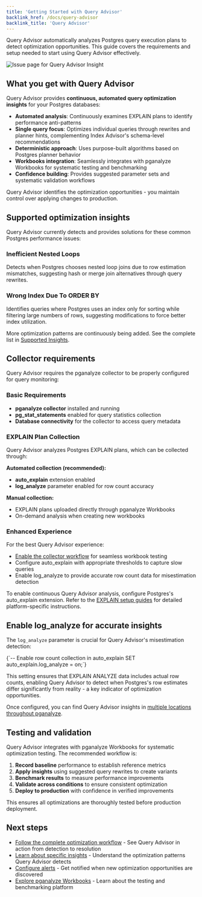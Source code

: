 ```yaml
---
title: 'Getting Started with Query Advisor'
backlink_href: /docs/query-advisor
backlink_title: 'Query Advisor'
---
```


Query Advisor automatically analyzes Postgres query execution plans to detect optimization opportunities. This guide covers the requirements and setup needed to start using Query Advisor effectively.

![Issue page for Query Advisor Insight](query-advisor-insight-issue.png)

## What you get with Query Advisor

Query Advisor provides **continuous, automated query optimization insights** for your Postgres databases:

- **Automated analysis**: Continuously examines EXPLAIN plans to identify performance anti-patterns
- **Single query focus**: Optimizes individual queries through rewrites and planner hints, complementing Index Advisor's schema-level recommendations
- **Deterministic approach**: Uses purpose-built algorithms based on Postgres planner behavior
- **Workbooks integration**: Seamlessly integrates with pganalyze Workbooks for systematic testing and benchmarking
- **Confidence building**: Provides suggested parameter sets and systematic validation workflows

Query Advisor identifies the optimization opportunities - you maintain control over applying changes to production.

## Supported optimization insights

Query Advisor currently detects and provides solutions for these common Postgres performance issues:

### Inefficient Nested Loops
Detects when Postgres chooses nested loop joins due to row estimation mismatches, suggesting hash or merge join alternatives through query rewrites.

### Wrong Index Due To ORDER BY
Identifies queries where Postgres uses an index only for sorting while filtering large numbers of rows, suggesting modifications to force better index utilization.

More optimization patterns are continuously being added. See the complete list in [Supported Insights](/docs/query-advisor/insights).

## Collector requirements

Query Advisor requires the pganalyze collector to be properly configured for query monitoring:

### Basic Requirements
- **pganalyze collector** installed and running
- **pg_stat_statements** enabled for query statistics collection
- **Database connectivity** for the collector to access query metadata

### EXPLAIN Plan Collection
Query Advisor analyzes Postgres EXPLAIN plans, which can be collected through:

**Automated collection (recommended):**
- **auto_explain** extension enabled
- **log_analyze** parameter enabled for row count accuracy

**Manual collection:**
- EXPLAIN plans uploaded directly through pganalyze Workbooks
- On-demand analysis when creating new workbooks

### Enhanced Experience
For the best Query Advisor experience:
- [Enable the collector workflow](/docs/workbooks/collector-workflow) for seamless workbook testing
- Configure auto_explain with appropriate thresholds to capture slow queries
- Enable log_analyze to provide accurate row count data for misestimation detection

To enable continuous Query Advisor analysis, configure Postgres's auto_explain extension. Refer to the [EXPLAIN setup guides](/docs/explain/setup) for detailed platform-specific instructions.

## Enable log_analyze for accurate insights

The `log_analyze` parameter is crucial for Query Advisor's misestimation detection:

<CodeBlock language="sql">
{`-- Enable row count collection in auto_explain
SET auto_explain.log_analyze = on;`}
</CodeBlock>

This setting ensures that EXPLAIN ANALYZE data includes actual row counts, enabling Query Advisor to detect when Postgres's row estimates differ significantly from reality - a key indicator of optimization opportunities.

Once configured, you can find Query Advisor insights in [multiple locations throughout pganalyze](/docs/query-advisor/where-to-find).

## Testing and validation

Query Advisor integrates with pganalyze Workbooks for systematic optimization testing. The recommended workflow is:

1. **Record baseline** performance to establish reference metrics
2. **Apply insights** using suggested query rewrites to create variants
3. **Benchmark results** to measure performance improvements
4. **Validate across conditions** to ensure consistent optimization
5. **Deploy to production** with confidence in verified improvements

This ensures all optimizations are thoroughly tested before production deployment.

## Next steps

- [Follow the complete optimization workflow](/docs/query-advisor/from-insight-to-conclusion) - See Query Advisor in action from detection to resolution
- [Learn about specific insights](/docs/query-advisor/insights) - Understand the optimization patterns Query Advisor detects
- [Configure alerts](/docs/query-advisor/alerts) - Get notified when new optimization opportunities are discovered
- [Explore pganalyze Workbooks](/docs/workbooks) - Learn about the testing and benchmarking platform